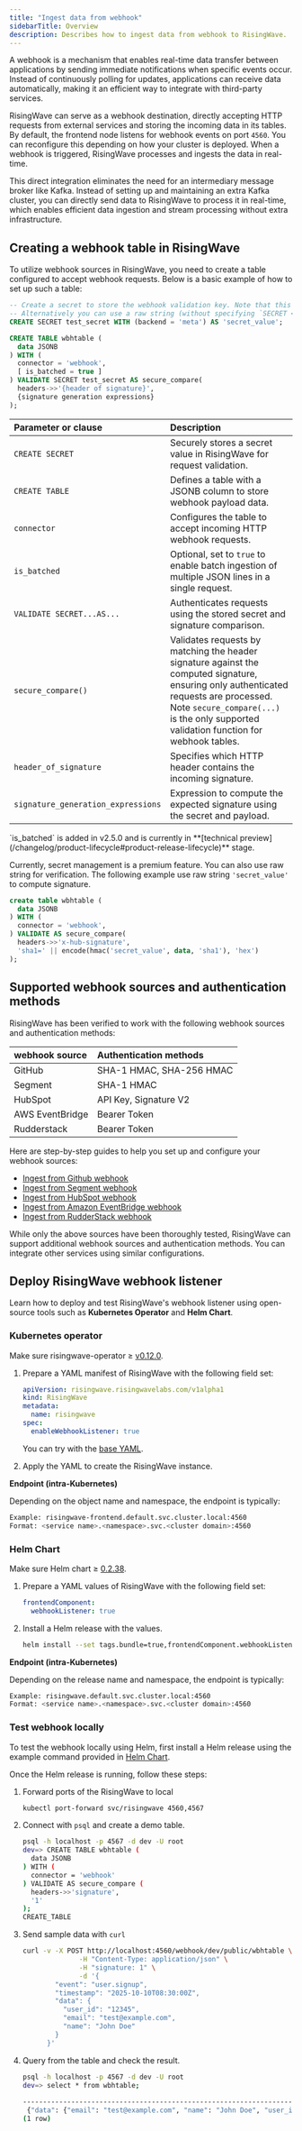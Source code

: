 ```yaml
---
title: "Ingest data from webhook"
sidebarTitle: Overview
description: Describes how to ingest data from webhook to RisingWave.
---
```


A webhook is a mechanism that enables real-time data transfer between applications by sending immediate notifications when specific events occur. Instead of continuously polling for updates, applications can receive data automatically, making it an efficient way to integrate with third-party services.

RisingWave can serve as a webhook destination, directly accepting HTTP requests from external services and storing the incoming data in its tables. By default, the frontend node listens for webhook events on port `4560`. You can reconfigure this depending on how your cluster is deployed. When a webhook is triggered, RisingWave processes and ingests the data in real-time.

This direct integration eliminates the need for an intermediary message broker like Kafka. Instead of setting up and maintaining an extra Kafka cluster, you can directly send data to RisingWave to process it in real-time, which enables efficient data ingestion and stream processing without extra infrastructure.

## Creating a webhook table in RisingWave

To utilize webhook sources in RisingWave, you need to create a table configured to accept webhook requests. Below is a basic example of how to set up such a table:

```sql
-- Create a secret to store the webhook validation key. Note that this is optional but recommended. 
-- Alternatively you can use a raw string (without specifying `SECRET <secret>`).
CREATE SECRET test_secret WITH (backend = 'meta') AS 'secret_value'; 

CREATE TABLE wbhtable (
  data JSONB
) WITH (
  connector = 'webhook',
  [ is_batched = true ]
) VALIDATE SECRET test_secret AS secure_compare(
  headers->>'{header of signature}',
  {signature generation expressions}
);
```

| Parameter or clause | Description |
| :---------- | :------------ |
| `CREATE SECRET` | Securely stores a secret value in RisingWave for request validation. |
| `CREATE TABLE` | Defines a table with a JSONB column to store webhook payload data. |
| `connector` | Configures the table to accept incoming HTTP webhook requests. |
| `is_batched` | Optional, set to `true` to enable batch ingestion of multiple JSON lines in a single request. |
| `VALIDATE SECRET...AS...` | Authenticates requests using the stored secret and signature comparison. |
| `secure_compare()` | Validates requests by matching the header signature against the computed signature, ensuring only authenticated requests are processed. Note `secure_compare(...)` is the only supported validation function for webhook tables. |
| `header_of_signature` | Specifies which HTTP header contains the incoming signature. |
| `signature_generation_expressions` | Expression to compute the expected signature using the secret and payload. |

<Note>
`is_batched` is added in v2.5.0 and is currently in **[technical preview](/changelog/product-lifecycle#product-release-lifecycle)** stage.
</Note>

Currently, secret management is a premium feature. You can also use raw string for verification. The following example use raw string `'secret_value'` to compute signature.

```sql
create table wbhtable (
  data JSONB
) WITH (
  connector = 'webhook',
) VALIDATE AS secure_compare(
  headers->>'x-hub-signature',
  'sha1=' || encode(hmac('secret_value', data, 'sha1'), 'hex')
);
```

## Supported webhook sources and authentication methods
RisingWave has been verified to work with the following webhook sources and authentication methods:

|webhook source|Authentication methods|
| :-- | :-- |
|GitHub| SHA-1 HMAC, SHA-256 HMAC |
|Segment| SHA-1 HMAC |
|HubSpot| API Key, Signature V2 |
|AWS EventBridge| Bearer Token |
|Rudderstack| Bearer Token |

Here are step-by-step guides to help you set up and configure your webhook sources:

- [Ingest from Github webhook](/integrations/sources/github-webhook)
- [Ingest from Segment webhook](/integrations/sources/segment-webhook)
- [Ingest from HubSpot webhook](/integrations/sources/hubspot-webhook)
- [Ingest from Amazon EventBridge webhook](/integrations/sources/eventbridge-webhook)
- [Ingest from RudderStack webhook](/integrations/sources/rudderstack-webhook)

<Note>While only the above sources have been thoroughly tested, RisingWave can support additional webhook sources and authentication methods. You can integrate other services using similar configurations.</Note>

## Deploy RisingWave webhook listener

Learn how to deploy and test RisingWave's webhook listener using open-source tools such as **Kubernetes Operator** and **Helm Chart**.

### Kubernetes operator

<Info>Make sure risingwave-operator ≥ [v0.12.0](https://github.com/risingwavelabs/risingwave-operator/releases/tag/v0.12.0).</Info>

1. Prepare a YAML manifest of RisingWave with the following field set:

    ```yaml
    apiVersion: risingwave.risingwavelabs.com/v1alpha1
    kind: RisingWave
    metadata:
      name: risingwave
    spec:
      enableWebhookListener: true
    ```

    You can try with the [base YAML](https://github.com/risingwavelabs/risingwave-operator/blob/main/docs/manifests/stable/persistent/minio/risingwave.yaml). 

2. Apply the YAML to create the RisingWave instance.

**Endpoint (intra-Kubernetes)**

Depending on the object name and namespace, the endpoint is typically:

```bash
Example: risingwave-frontend.default.svc.cluster.local:4560
Format: <service name>.<namespace>.svc.<cluster domain>:4560
```

### Helm Chart

<Info>Make sure Helm chart ≥ [0.2.38](https://github.com/risingwavelabs/helm-charts/releases/tag/risingwave-0.2.38).</Info>

1. Prepare a YAML values of RisingWave with the following field set:

    ```yaml
    frontendComponent:
      webhookListener: true
    ```

2. Install a Helm release with the values.

    ```bash Example command
    helm install --set tags.bundle=true,frontendComponent.webhookListener=true risingwave risingwavelabs/risingwave --version 0.2.38
    ```

**Endpoint (intra-Kubernetes)**

Depending on the release name and namespace, the endpoint is typically:

```bash
Example: risingwave.default.svc.cluster.local:4560
Format: <service name>.<namespace>.svc.<cluster domain>:4560
```

### Test webhook locally

To test the webhook locally using Helm, first install a Helm release using the example command provided in [Helm Chart](/integrations/sources/webhook#helm-chart).

Once the Helm release is running, follow these steps:

1. Forward ports of the RisingWave to local
    
    ```bash
    kubectl port-forward svc/risingwave 4560,4567
    ```
    
2. Connect with `psql` and create a demo table.
    
    ```bash
    psql -h localhost -p 4567 -d dev -U root
    dev=> CREATE TABLE wbhtable (
      data JSONB
    ) WITH (
      connector = 'webhook'
    ) VALIDATE AS secure_compare (
      headers->>'signature',
      '1'
    );
    CREATE_TABLE
    ```

3. Send sample data with `curl`
    
    ```bash
    curl -v -X POST http://localhost:4560/webhook/dev/public/wbhtable \
                  -H "Content-Type: application/json" \
                  -H "signature: 1" \
                  -d '{
            "event": "user.signup",
            "timestamp": "2025-10-10T08:30:00Z",
            "data": {
              "user_id": "12345",
              "email": "test@example.com",
              "name": "John Doe"
            }
          }'
    ```
    
4. Query from the table and check the result.
    
    ```bash
    psql -h localhost -p 4567 -d dev -U root
    dev=> select * from wbhtable;
                                                                         data
    ----------------------------------------------------------------------------------------------------------------------------------------------
     {"data": {"email": "test@example.com", "name": "John Doe", "user_id": "12345"}, "event": "user.signup", "timestamp": "2025-10-10T08:30:00Z"}
    (1 row)
    ```
